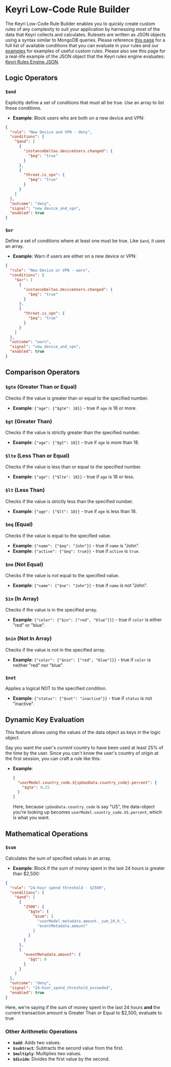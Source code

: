 # Keyri Low-Code Rule Builder

The Keyri Low-Code Rule Builder enables you to quickly create custom rules of
any complexity to suit your application by harnessing most of the data that
Keyri collects and calculates. Rulesets are written as JSON objects using a
syntax similar to MongoDB queries. Please reference
[this page](/fraud-prevention/custom-rules) for a full list of available
conditions that you can evaluate in your rules and our
[examples](/fraud-prevention/custom-rules/custom-rules-cookbook) for examples of
useful custom rules. Please also see this page for a real-life example of the
JSON object that the Keyri rules engine evaluates:
[Keyri Rules Engine JSON](/example-json.json).

## Logic Operators

### `$and`

Explicitly define a set of conditions that must all be true. Use an array to
list these conditions.

- **Example**: Block users who are both on a new device and VPN:

```json copy
{
  "rule": "New Device and VPN - deny",
  "conditions": {
    "$and": [
      {
        "instanceDeltas.deviceUsers.changed": {
          "$eq": "true"
        }
      },
      {
        "threat.is_vpn": {
          "$eq": "true"
        }
      }
    ]
  },
  "outcome": "deny",
  "signal": "new_device_and_vpn",
  "enabled": true
}
```

### `$or`

Define a set of conditions where at least one must be true. Like `$and`, it uses
an array.

- **Example**: Warn if users are either on a new device or VPN:

```json copy
{
  "rule": "New Device or VPN - warn",
  "conditions": {
    "$or": [
      {
        "instanceDeltas.deviceUsers.changed": {
          "$eq": "true"
        }
      },
      {
        "threat.is_vpn": {
          "$eq": "true"
        }
      }
    ]
  },
  "outcome": "warn",
  "signal": "new_device_and_vpn",
  "enabled": true
}
```

## Comparison Operators

### `$gte` (Greater Than or Equal)

Checks if the value is greater than or equal to the specified number.

- **Example**: `{"age": {"$gte": 18}}` - true if `age` is 18 or more.

### `$gt` (Greater Than)

Checks if the value is strictly greater than the specified number.

- **Example**: `{"age": {"$gt": 18}}` - true if `age` is more than 18.

### `$lte` (Less Than or Equal)

Checks if the value is less than or equal to the specified number.

- **Example**: `{"age": {"$lte": 18}}` - true if `age` is 18 or less.

### `$lt` (Less Than)

Checks if the value is strictly less than the specified number.

- **Example**: `{"age": {"$lt": 18}}` - true if `age` is less than 18.

### `$eq` (Equal)

Checks if the value is equal to the specified value.

- **Example**: `{"name": {"$eq": "John"}}` - true if `name` is "John".
- **Example**: `{"active": {"$eq": true}}` - true if `active` is `true`.

### `$ne` (Not Equal)

Checks if the value is not equal to the specified value.

- **Example**: `{"name": {"$ne": "John"}}` - true if `name` is not "John".

### `$in` (In Array)

Checks if the value is in the specified array.

- **Example**: `{"color": {"$in": ["red", "blue"]}}` - true if `color` is either
  "red" or "blue".

### `$nin` (Not In Array)

Checks if the value is not in the specified array.

- **Example**: `{"color": {"$nin": ["red", "blue"]}}` - true if `color` is
  neither "red" nor "blue".

### `$not`

Applies a logical NOT to the specified condition.

- **Example**: `{"status": {"$not": "inactive"}}` - true if `status` is not
  "inactive".

## Dynamic Key Evaluation

This feature allows using the values of the data object as keys in the logic
object.

Say you want the user's _current_ country to have been used at least 25% of the
time by the user. Since you can't know the user's country of origin at the first
session, you can craft a rule like this:

- **Example**:
  ```json
  {
    "userModel.country_code.${ipGeoData.country_code}.percent": {
      "$gte": 0.25
    }
  }
  ```
  Here, because `ipGeoData.country_code` is say "US", the data-object you're
  looking up becomes `userModel.country_code.US.percent`, which is what you
  want.

## Mathematical Operations

### `$sum`

Calculates the sum of specified values in an array.

- **Example**: Block if the sum of money spent in the last 24 hours is greater
  than $2,500:

```json copy
{
  "rule": "24-hour spend threshold - $2500",
  "conditions": {
    "$and": [
      {
        "2500": {
          "$gte": {
            "$sum": [
              "userModel.metadata.amount._sum_24_h_",
              "eventMetadata.amount"
            ]
          }
        }
      },
      {
        "eventMetadata.amount": {
          "$gt": 0
        }
      }
    ]
  },
  "outcome": "deny",
  "signal": "24-hour_spend_threshold_exceeded",
  "enabled": true
}
```

Here, we're saying if the sum of money spent in the last 24 hours **and** the
current transaction amount is Greater Than or Equal to $2,500, evaluate to true

### Other Arithmetic Operations

- **`$add`**: Adds two values.
- **`$subtract`**: Subtracts the second value from the first.
- **`$multiply`**: Multiplies two values.
- **`$divide`**: Divides the first value by the second.
